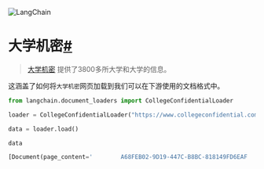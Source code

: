 

<Head>
  <script>
    {
      `(function() {
         var _hmt = _hmt || [];
(function() {
  var hm = document.createElement("script");
  hm.src = "https://hm.baidu.com/hm.js?e60fb290e204e04c5cb6f79b0ac1e697";
  var s = document.getElementsByTagName("script")[0]; 
  s.parentNode.insertBefore(hm, s);
})();
       })();`
    }
  </script>
</Head>

![LangChain](https://pica.zhimg.com/50/v2-56e8bbb52aa271012541c1fe1ceb11a2_r.gif)





大学机密[#](#college-confidential "此标题的永久链接")
=========================================

> 
> [大学机密](https://www.collegeconfidential.com/) 提供了3800多所大学和大学的信息。
> 
> 
> 

这涵盖了如何将`大学机密`网页加载到我们可以在下游使用的文档格式中。

```python
from langchain.document_loaders import CollegeConfidentialLoader

```

```python
loader = CollegeConfidentialLoader("https://www.collegeconfidential.com/colleges/brown-university/")

```

```python
data = loader.load()

```

```python
data

```

```python
[Document(page_content='        A68FEB02-9D19-447C-B8BC-818149FD6EAF                    \n                    Media (2)\n                                  E45B8B13-33D4-450E-B7DB-F66EFE8F2097          E45B8B13-33D4-450E-B7DB-F66EFE8F2097                About Brown      \nBrown University Overview\nBrown University is a private, nonprofit school in the urban setting of Providence, Rhode Island. Brown was founded in 1764 and the school currently enrolls around 10,696 students a year, including 7,349 undergraduates. Brown provides on-campus housing for students. Most students live in off campus housing.\n📆 Mark your calendar! January 5, 2023 is the final deadline to submit an application for the Fall 2023 semester. \nThere are many ways for students to get involved at Brown! \nLove music or performing? Join a campus band, sing in a chorus, or perform with one of the school\'s theater groups.\nInterested in journalism or communications? Brown students can write for the campus newspaper, host a radio show or be a producer for the student-run television channel.\nInterested in joining a fraternity or sorority? Brown has fraternities and sororities.\nPlanning to play sports? Brown has many options for athletes. See them all and learn more about life at Brown on the Student Life page.    2022 Brown Facts At-A-Glance      Academic Calendar\nOther  \nOverall Acceptance Rate\n6%  \nEarly Decision Acceptance Rate\n16%  \nEarly Action Acceptance Rate\nEA not offered  \nApplicants Submitting SAT scores\n51%  \nTuition\n$62,680  \nPercent of Need Met\n100%  \nAverage First-Year Financial Aid Package\n$59,749    \nIs Brown a Good School?  Different people have different ideas about what makes a "good" school. Some factors that can help you determine what a good school for you might be include admissions criteria, acceptance rate, tuition costs, and more.\nLet\'s take a look at these factors to get a clearer sense of what Brown offers and if it could be the right college for you.\nBrown Acceptance Rate 2022\nIt is extremely difficult to get into Brown. Around 6% of applicants get into Brown each year. In 2022, just 2,568 out of the 46,568 students who applied were accepted.\nRetention and Graduation Rates at Brown\nRetention refers to the number of students that stay enrolled at a school over time. This is a way to get a sense of how satisfied students are with their school experience, and if they have the support necessary to succeed in college. \nApproximately 98% of first-year, full-time undergrads who start at Browncome back their sophomore year. 95% of Brown undergrads graduate within six years. The average six-year graduation rate for U.S. colleges and universities is 61% for public schools, and 67% for private, non-profit schools.\nJob Outcomes for Brown Grads\nJob placement stats are a good resource for understanding the value of a degree from Brown by providing a look on how job placement has gone for other grads. \nCheck with Brown directly, for information on any information on starting salaries for recent grads.\nBrown\'s Endowment\nAn endowment is the total value of a school\'s investments, donations, and assets. Endowment is not necessarily an indicator of the quality of a school, but it can give you a sense of how much money a college can afford to invest in expanding programs, improving facilities, and support students. \nAs of 2022, the total market value of Brown University\'s endowment was $4.7 billion. The average college endowment was $905 million in 2021. The school spends $34,086 for each full-time student enrolled. \nTuition and Financial Aid at Brown\nTuition is another important factor when choose a college. Some colleges may have high tuition, but do a better job at meeting students\' financial need.\nBrown meets 100% of the demonstrated financial need for undergraduates.  The average financial aid package for a full-time, first-year student is around $59,749 a year. \nThe average student debt for graduates in the class of 2022 was around $24,102 per student, not including those with no debt. For context, compare this number with the average national debt, which is around $36,000 per borrower. \nThe 2023-2024 FAFSA Opened on October 1st, 2022\nSome financial aid is awarded on a first-come, first-served basis, so fill out the FAFSA as soon as you can. Visit the FAFSA website to apply for student aid. Remember, the first F in FAFSA stands for FREE! You should never have to pay to submit the Free Application for Federal Student Aid (FAFSA), so be very wary of anyone asking you for money.\nLearn more about Tuition and Financial Aid at Brown.\nBased on this information, does Brown seem like a good fit? Remember, a school that is perfect for one person may be a terrible fit for someone else! So ask yourself: Is Brown a good school for you?\nIf Brown University seems like a school you want to apply to, click the heart button to save it to your college list.  Still Exploring Schools?\nChoose one of the options below to learn more about Brown:\nAdmissions\nStudent Life\nAcademics\nTuition & Aid\nBrown Community Forums\nThen use the college admissions predictor to take a data science look at your chances  of getting into some of the best colleges and universities in the U.S.\nWhere is Brown?\nBrown is located in the urban setting of Providence, Rhode Island, less than an hour from Boston. \nIf you would like to see Brown for yourself, plan a visit. The best way to reach campus is to take Interstate 95 to Providence, or book a flight to the nearest airport, T.F. Green.\nYou can also take a virtual campus tour to get a sense of what Brown and Providence are like without leaving home.\nConsidering Going to School in Rhode Island?\nSee a full list of colleges in Rhode Island and save your favorites to your college list.    College Info                              Providence, RI 02912\n                                        Campus Setting: Urban\n                                                (401) 863-2378\n                                                  Website\n                                                  Virtual Tour\n                                        Brown Application Deadline    First-Year Applications are Due  Jan 5  Transfer Applications are Due  Mar 1                \n                The deadline for Fall first-year applications to Brown is \n                Jan 5. \n                \n            \n                        \n                The deadline for Fall transfer applications to Brown is \n                Mar 1. \n                \n            \n                        \n            Check the school website \n            for more information about deadlines for specific programs or special admissions programs\n            \n                \nBrown ACT Scores    \nic_reflect        \nACT Range  \n                  \n                    33 - 35\n                  \n                    Estimated Chance of Acceptance by ACT Score  \nACT Score\nEstimated Chance  \n35 and Above\nGood  \n33 to 35\nAvg  \n33 and Less\nLow      \nStand out on your college application  • Qualify for scholarships\n• Most students who retest improve their score  Sponsored by ACT  \n            Take the Next ACT Test\n              Brown SAT Scores    \nic_reflect        \nComposite SAT Range  \n                    \n                        720 - 770\n                    \n                    ic_reflect        \nMath SAT Range  \n                    \n                        Not available\n                    \n                    ic_reflect        \nReading SAT Range  \n                    \n                        740 - 800\n                    \n                      \n        Brown Tuition & Fees\n        Tuition & Fees                            $82,286\n                    \nIn State    \n                        $82,286\n                    \nOut-of-State        Cost Breakdown  \nIn State  \nOut-of-State    \nState Tuition                                $62,680\n                                                        $62,680\n                            \nFees                                $2,466\n                                                        $2,466\n                            \nHousing                                $15,840\n                                                        $15,840\n                            \nBooks                                $1,300\n                                                        $1,300\n                                                          Total (Before Financial Aid):\n                                                        $82,286\n                                                        $82,286\n                                    Student Life          Wondering what life at Brown is like? There are approximately \n        10,696 students enrolled at \n        Brown, \n        including 7,349 undergraduate students and \n        3,347  graduate students.\n        96% percent of students attend school \n        full-time, \n        6% percent are from RI and \n            94% percent of students are from other states.\n                                  None\n                        \nUndergraduate Enrollment                            96%\n                    \nFull Time    \n                        4%\n                    \nPart Time                                94%\n                        \nResidency                            6%\n                    \nIn State    \n                        94%\n                    \nOut-of-State                        Data Source: IPEDs and Peterson\'s Databases © 2022 Peterson\'s LLC All rights reserved\n            \n', lookup_str='', metadata={'source': 'https://www.collegeconfidential.com/colleges/brown-university/'}, lookup_index=0)]

```

